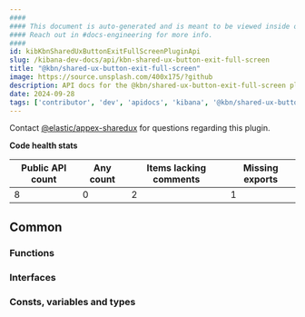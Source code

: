 ```yaml
---
####
#### This document is auto-generated and is meant to be viewed inside our experimental, new docs system.
#### Reach out in #docs-engineering for more info.
####
id: kibKbnSharedUxButtonExitFullScreenPluginApi
slug: /kibana-dev-docs/api/kbn-shared-ux-button-exit-full-screen
title: "@kbn/shared-ux-button-exit-full-screen"
image: https://source.unsplash.com/400x175/?github
description: API docs for the @kbn/shared-ux-button-exit-full-screen plugin
date: 2024-09-28
tags: ['contributor', 'dev', 'apidocs', 'kibana', '@kbn/shared-ux-button-exit-full-screen']
---
```




Contact [@elastic/appex-sharedux](https://github.com/orgs/elastic/teams/appex-sharedux) for questions regarding this plugin.

**Code health stats**

| Public API count  | Any count | Items lacking comments | Missing exports |
|-------------------|-----------|------------------------|-----------------|
| 8 | 0 | 2 | 1 |

## Common

### Functions
<DocDefinitionList data={kbnSharedUxButtonExitFullScreenObj.common.functions}/>

### Interfaces
<DocDefinitionList data={kbnSharedUxButtonExitFullScreenObj.common.interfaces}/>

### Consts, variables and types
<DocDefinitionList data={kbnSharedUxButtonExitFullScreenObj.common.misc}/>

